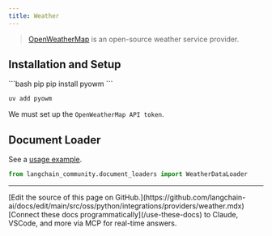 ```yaml
---
title: Weather
---
```


>[OpenWeatherMap](https://openweathermap.org/) is an open-source weather service provider.



## Installation and Setup

<CodeGroup>
```bash pip
pip install pyowm
```

```bash uv
uv add pyowm
```
</CodeGroup>

We must set up the `OpenWeatherMap API token`.

## Document Loader

See a [usage example](/oss/python/integrations/document_loaders/weather).

```python
from langchain_community.document_loaders import WeatherDataLoader
```

---

<Callout icon="pen-to-square" iconType="regular">
    [Edit the source of this page on GitHub.](https://github.com/langchain-ai/docs/edit/main/src/oss/python/integrations/providers/weather.mdx)
</Callout>
<Tip icon="terminal" iconType="regular">
    [Connect these docs programmatically](/use-these-docs) to Claude, VSCode, and more via MCP for    real-time answers.
</Tip>

